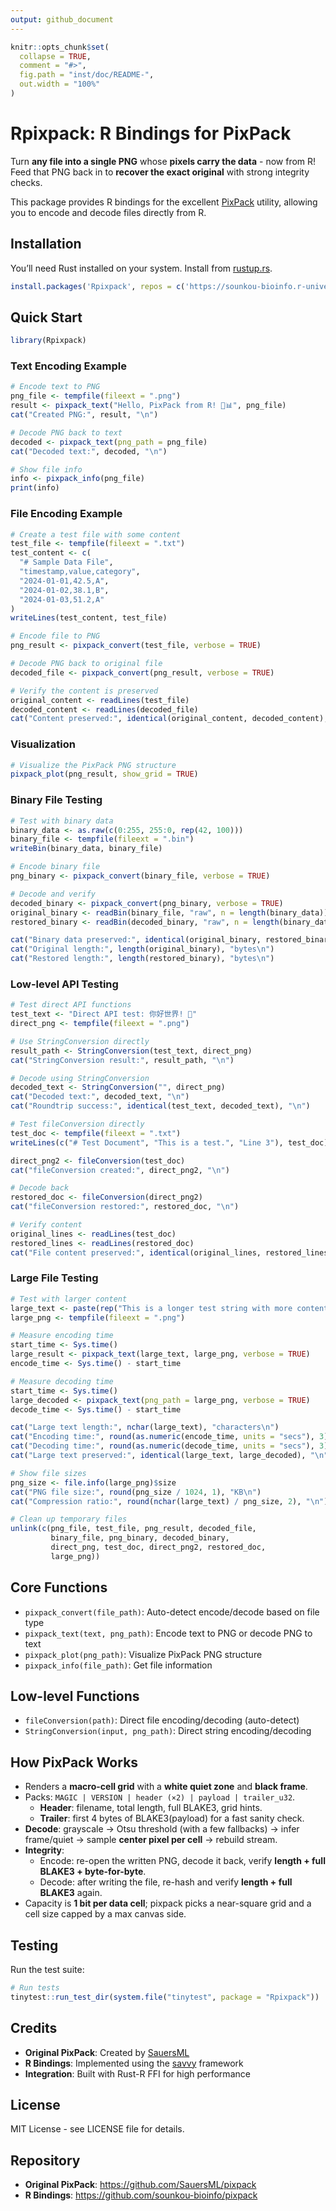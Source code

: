 ```yaml
---
output: github_document
---
```


```r
knitr::opts_chunk$set(
  collapse = TRUE,
  comment = "#>",
  fig.path = "inst/doc/README-",
  out.width = "100%"
)
```

# Rpixpack: R Bindings for PixPack

Turn **any file into a single PNG** whose **pixels carry the data** - now from R! Feed that PNG back in to **recover the exact original** with strong integrity checks.

This package provides R bindings for the excellent [PixPack](https://github.com/SauersML/pixpack) utility, allowing you to encode and decode files directly from R.

## Installation

You'll need Rust installed on your system. Install from [rustup.rs](https://rustup.rs/).

```r
install.packages('Rpixpack', repos = c('https://sounkou-bioinfo.r-universe.dev', 'https://cloud.r-project.org'))
```

## Quick Start

```r
library(Rpixpack)
```

### Text Encoding Example

```r
# Encode text to PNG
png_file <- tempfile(fileext = ".png")
result <- pixpack_text("Hello, PixPack from R! 🚀📊", png_file)
cat("Created PNG:", result, "\n")

# Decode PNG back to text
decoded <- pixpack_text(png_path = png_file)
cat("Decoded text:", decoded, "\n")

# Show file info
info <- pixpack_info(png_file)
print(info)
```

### File Encoding Example

```r
# Create a test file with some content
test_file <- tempfile(fileext = ".txt")
test_content <- c(
  "# Sample Data File",
  "timestamp,value,category", 
  "2024-01-01,42.5,A",
  "2024-01-02,38.1,B", 
  "2024-01-03,51.2,A"
)
writeLines(test_content, test_file)

# Encode file to PNG
png_result <- pixpack_convert(test_file, verbose = TRUE)

# Decode PNG back to original file
decoded_file <- pixpack_convert(png_result, verbose = TRUE)

# Verify the content is preserved
original_content <- readLines(test_file)
decoded_content <- readLines(decoded_file)
cat("Content preserved:", identical(original_content, decoded_content), "\n")
```

### Visualization

```r
# Visualize the PixPack PNG structure
pixpack_plot(png_result, show_grid = TRUE)
```

### Binary File Testing

```r
# Test with binary data
binary_data <- as.raw(c(0:255, 255:0, rep(42, 100)))
binary_file <- tempfile(fileext = ".bin")
writeBin(binary_data, binary_file)

# Encode binary file
png_binary <- pixpack_convert(binary_file, verbose = TRUE)

# Decode and verify
decoded_binary <- pixpack_convert(png_binary, verbose = TRUE)
original_binary <- readBin(binary_file, "raw", n = length(binary_data))
restored_binary <- readBin(decoded_binary, "raw", n = length(binary_data))

cat("Binary data preserved:", identical(original_binary, restored_binary), "\n")
cat("Original length:", length(original_binary), "bytes\n")
cat("Restored length:", length(restored_binary), "bytes\n")
```

### Low-level API Testing

```r
# Test direct API functions
test_text <- "Direct API test: 你好世界! 🎉"
direct_png <- tempfile(fileext = ".png")

# Use StringConversion directly
result_path <- StringConversion(test_text, direct_png)
cat("StringConversion result:", result_path, "\n")

# Decode using StringConversion
decoded_text <- StringConversion("", direct_png)
cat("Decoded text:", decoded_text, "\n")
cat("Roundtrip success:", identical(test_text, decoded_text), "\n")

# Test fileConversion directly
test_doc <- tempfile(fileext = ".txt")
writeLines(c("# Test Document", "This is a test.", "Line 3"), test_doc)

direct_png2 <- fileConversion(test_doc)
cat("fileConversion created:", direct_png2, "\n")

# Decode back
restored_doc <- fileConversion(direct_png2)
cat("fileConversion restored:", restored_doc, "\n")

# Verify content
original_lines <- readLines(test_doc)
restored_lines <- readLines(restored_doc)
cat("File content preserved:", identical(original_lines, restored_lines), "\n")
```

### Large File Testing

```r
# Test with larger content
large_text <- paste(rep("This is a longer test string with more content to encode. ", 50), collapse = "")
large_png <- tempfile(fileext = ".png")

# Measure encoding time
start_time <- Sys.time()
large_result <- pixpack_text(large_text, large_png, verbose = TRUE)
encode_time <- Sys.time() - start_time

# Measure decoding time
start_time <- Sys.time()
large_decoded <- pixpack_text(png_path = large_png, verbose = TRUE)
decode_time <- Sys.time() - start_time

cat("Large text length:", nchar(large_text), "characters\n")
cat("Encoding time:", round(as.numeric(encode_time, units = "secs"), 3), "seconds\n")
cat("Decoding time:", round(as.numeric(decode_time, units = "secs"), 3), "seconds\n")
cat("Large text preserved:", identical(large_text, large_decoded), "\n")

# Show file sizes
png_size <- file.info(large_png)$size
cat("PNG file size:", round(png_size / 1024, 1), "KB\n")
cat("Compression ratio:", round(nchar(large_text) / png_size, 2), "\n")
```

```r
# Clean up temporary files
unlink(c(png_file, test_file, png_result, decoded_file, 
         binary_file, png_binary, decoded_binary,
         direct_png, test_doc, direct_png2, restored_doc,
         large_png))
```

## Core Functions

- `pixpack_convert(file_path)`: Auto-detect encode/decode based on file type
- `pixpack_text(text, png_path)`: Encode text to PNG or decode PNG to text  
- `pixpack_plot(png_path)`: Visualize PixPack PNG structure
- `pixpack_info(file_path)`: Get file information

## Low-level Functions

- `fileConversion(path)`: Direct file encoding/decoding (auto-detect)
- `StringConversion(input, png_path)`: Direct string encoding/decoding

## How PixPack Works

- Renders a **macro-cell grid** with a **white quiet zone** and **black frame**.
- Packs: `MAGIC | VERSION | header (×2) | payload | trailer_u32`.
  - **Header**: filename, total length, full BLAKE3, grid hints.
  - **Trailer**: first 4 bytes of BLAKE3(payload) for a fast sanity check.
- **Decode**: grayscale → Otsu threshold (with a few fallbacks) → infer frame/quiet → sample **center pixel per cell** → rebuild stream.
- **Integrity**:
  - Encode: re-open the written PNG, decode it back, verify **length + full BLAKE3 + byte-for-byte**.
  - Decode: after writing the file, re-hash and verify **length + full BLAKE3** again.
- Capacity is **1 bit per data cell**; pixpack picks a near-square grid and a cell size capped by a max canvas side.

## Testing

Run the test suite:

```r
# Run tests
tinytest::run_test_dir(system.file("tinytest", package = "Rpixpack"))
```

## Credits

- **Original PixPack**: Created by [SauersML](https://github.com/SauersML/pixpack)
- **R Bindings**: Implemented using the [savvy](https://github.com/yutannihilation/savvy) framework
- **Integration**: Built with Rust-R FFI for high performance

## License

MIT License - see LICENSE file for details.

## Repository

- **Original PixPack**: <https://github.com/SauersML/pixpack>
- **R Bindings**: <https://github.com/sounkou-bioinfo/pixpack>
